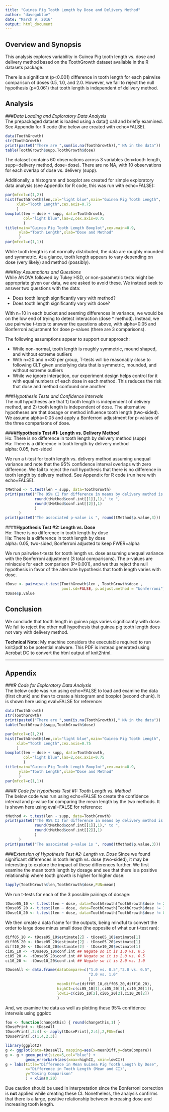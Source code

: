 ```yaml
---
title: "Guinea Pig Tooth Length by Dose and Delivery Method"
author: "davegoblue"
date: "March 9, 2016"
output: html_document
---
```


## Overview and Synopsis  
This analysis explores variability in Guinea Pig tooth length vs. dose and delivery method based on the ToothGrowth dataset available in the R datasets package.  

There is a significant (p<0.001) difference in tooth length for each pairwise comparison of doses 0.5, 1.0, and 2.0.  However, we fail to reject the null hypothesis (p=0.061) that tooth length is independent of delivery method.  
  
## Analysis  
###_Data Loading and Exploratory Data Analysis_  
The prepackaged dataset is loaded using a data() call and briefly examined.  See Appendix for R code (the below are created with echo=FALSE).  
```r
data(ToothGrowth)
str(ToothGrowth)
print(paste0("There are ",sum(is.na(ToothGrowth))," NA in the data"))
table(ToothGrowth$supp,ToothGrowth$dose)
```
  
The dataset contains 60 observations across 3 variables (len=tooth length, supp=delivery method, dose=dose). There are no NA, with 10 observations for each overlap of dose vs. delivery (supp).  

Additionally, a histogram and boxplot are created for simple exploratory data analysis (see Appendix for R code, this was run with echo=FALSE):  

```r
par(mfcol=c(1,2))
hist(ToothGrowth$len,col="light blue",main="Guinea Pig Tooth Length",
     xlab="Tooth Length",cex.axis=0.75
     )
boxplot(len ~ dose + supp, data=ToothGrowth,
        col="light blue",las=2,cex.axis=0.75
        )
title(main="Guinea Pig Tooth Length Boxplot",cex.main=0.9,
      ylab="Tooth Length",xlab="Dose and Method"
      )
par(mfcol=c(1,1))
```

While tooth length is not normally distributed, the data are roughly mounded and symmetric.  At a glance, tooth length appears to vary depending on dose (very likely) and method (possibly).  
  
###_Key Assumptions and Questions_  
While ANOVA followed by Tukey HSD, or non-parametric tests might be appropriate given our data, we are asked to avoid these.  We instead seek to answer two questions with the data:  

* Does tooth length significantly vary with method?  
* Does tooth length significantly vary with dose?  

With n=10 in each bucket and seeming differences in variance, we would be on the low end of trying to detect interaction (dose * method).  Instead, we use pairwise t-tests to answer the questions above, with alpha=0.05 and Bonferroni adjustment for dose p-values (there are 3 comparisons).

The following assumptions appear to support our approach:  

* While non-normal, tooth length is roughly symmetric, mound shaped, and without extreme outliers  
* With n=20 and n=30 per group, T-tests will be reasonably close to following CLT given underlying data that is symmetric, mounded, and without extreme outliers  
* While we ignore interaction, our experiment design helps control for it with equal numbers of each dose in each method.  This reduces the risk that dose and method confound one another  


###_Hypothesis Tests and Confidence Intervals_  
The null hypotheses are that 1) tooth length is independent of delivery method, and 2) tooth length is independent of dose.  The alternative hypotheses are that dosage or method influence tooth length (two-sided).  We assume alpha=0.05 and apply a Bonferroni adjustment for p-values of the three comparisons of dose.  

####__Hypothesis Test #1: Length vs. Delivery Method__  
Ho: There is no difference in tooth length by delivery method (supp)  
Ha: There is a difference in tooth length by delivery method  
alpha: 0.05, two-sided  

We run a t-test for tooth length vs. delivery method assuming unequal variance and note that the 95% confidence interval overlaps with zero difference.  We fail to reject the null hypothesis that there is no difference in tooth length by delivery method.  See Appendix for R code (run here with echo=FALSE).  

```r
tMethod <- t.test(len ~ supp, data=ToothGrowth)
print(paste0("The 95% CI for difference in means by delivery method is: ",
             round(tMethod$conf.int[[1]],1)," to ",
             round(tMethod$conf.int[[2]],1)
             )
      )
print(paste0("The associated p-value is ", round(tMethod$p.value,3)))
```
  
####__Hypothesis Test #2: Length vs. Dose__  
Ho: There is no difference in tooth length by dose  
Ha: There is a difference in tooth length by dose  
alpha: 0.05, two-sided, Bonferroni adjusted to keep FWER=alpha  

We run pairwise t-tests for tooth length vs. dose assuming unequal variance with the Bonferroni adjustment (3 total comparisons).  The p-values are miniscule for each comparison (P<0.001), and we thus reject the null hypothesis in favor of the alternate hypothesis that tooth length varies with dose.  

```r
tDose <- pairwise.t.test(ToothGrowth$len , ToothGrowth$dose , 
                         pool.sd=FALSE, p.adjust.method = "bonferroni")
tDose$p.value
```
  
## Conclusion  
We conclude that tooth length in guinea pigs varies significantly with dose.  We fail to reject the other null hypothesis that guinea pig tooth length does not vary with delivery method.  
  
**Technical Note:** My machine considers the executable required to run knit2pdf to be potential malware.  This PDF is instead generated using Acrobat DC to convert the html output of knit2html.  

***
  
## Appendix  
###_R Code for Exploratory Data Analysis_  
The below code was run using echo=FALSE to load and examine the data (first chunk) and then to create a histogram and boxplot (second chunk).  It is shown here using eval=FALSE for reference:  

```r
data(ToothGrowth)
str(ToothGrowth)
print(paste0("There are ",sum(is.na(ToothGrowth))," NA in the data"))
table(ToothGrowth$supp,ToothGrowth$dose)
```
  
```r
par(mfcol=c(1,2))
hist(ToothGrowth$len,col="light blue",main="Guinea Pig Tooth Length",
     xlab="Tooth Length",cex.axis=0.75
     )
boxplot(len ~ dose + supp, data=ToothGrowth,
        col="light blue",las=2,cex.axis=0.75
        )
title(main="Guinea Pig Tooth Length Boxplot",cex.main=0.9,
      ylab="Tooth Length",xlab="Dose and Method"
      )
par(mfcol=c(1,1))
```
  
  
###_R Code for Hypothesis Test #1: Tooth Length vs. Method_  
The below code was run using echo=FALSE to create the confidence interval and p-value for comparing the mean length by the two methods.  It is shown here using eval=FALSE for reference:  

```r
tMethod <- t.test(len ~ supp, data=ToothGrowth)
print(paste0("The 95% CI for difference in means by delivery method is: ",
             round(tMethod$conf.int[[1]],1)," to ",
             round(tMethod$conf.int[[2]],1)
             )
      )
print(paste0("The associated p-value is ", round(tMethod$p.value,3)))
```
  
  
###_Extension of Hypothesis Test #2: Length vs. Dose_
Since we found significant differences in tooth length vs. dose (two-sided), it may be interesting to explore the impact of these differences further.  We first examine the mean tooth length by dosage and see that there is a positive relationship where tooth growth is higher for higher dose:  

```r
tapply(ToothGrowth$len,ToothGrowth$dose,FUN=mean)
```

We run t-tests for each of the 3 possible pairings of dosage:  
```r
tDose05_10 <- t.test(len ~ dose, data=ToothGrowth[ToothGrowth$dose != 2,])
tDose05_20 <- t.test(len ~ dose, data=ToothGrowth[ToothGrowth$dose != 1,])
tDose10_20 <- t.test(len ~ dose, data=ToothGrowth[ToothGrowth$dose != 0.5,])
```

We then create a data frame for the outputs, being mindful to convert the order to large dose minus small dose (the opposite of what our t-test ran):  

```r
diff05_10 <- tDose05_10$estimate[2] - tDose05_10$estimate[1]
diff05_20 <- tDose05_20$estimate[2] - tDose05_20$estimate[1]
diff10_20 <- tDose10_20$estimate[2] - tDose10_20$estimate[1]
ci05_10 <- -tDose05_10$conf.int ## Negate so it is 1.0 vs. 0.5
ci05_20 <- -tDose05_20$conf.int ## Negate so it is 2.0 vs. 0.5
ci10_20 <- -tDose10_20$conf.int ## Negate so it is 2.0 vs. 1.0

tDoseAll <- data.frame(dataCompare=c("1.0 vs. 0.5","2.0 vs. 0.5",
                                     "2.0 vs. 1.0"
                                     ),
                       meanDiff=c(diff05_10,diff05_20,diff10_20),
                       highCI=c(ci05_10[1],ci05_20[1],ci10_20[1]),
                       lowCI=c(ci05_10[2],ci05_20[2],ci10_20[2])
                       )
```

And, we examine the data as well as plotting these 95% confidence intervals using ggplot:  
```r
foo <- function(changethis) { round(changethis,1) }
tDosePrint <- tDoseAll
tDosePrint[,2:4] <- apply(tDosePrint[,2:4],2,FUN=foo)
tDosePrint[,c(1,4,2,3)]

library(ggplot2)
g <- ggplot(data=tDoseAll, mapping=aes(x=meanDiff,y=dataCompare))
g <- g + geom_point(size=5,col="blue") + 
         geom_errorbarh(aes(xmax=highCI, xmin=lowCI))
g + labs(title="Difference in Mean Guinea Pig Tooth Length by Dose",
         x="Difference in Tooth Length (Mean and CI)",
         y="Dosing Comparison"
         ) + xlim(0,20)
```
  
Due caution should be used in interpretation since the Bonferroni correction is **not** applied while creating these CI.  Nonetheless, the analysis confirms that there is a large, positive relationship between increasing dose and increasing tooth length.  